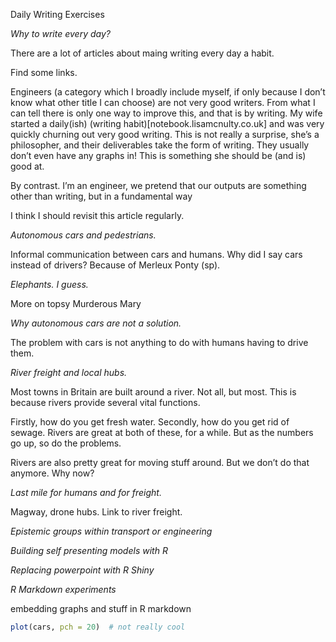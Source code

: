 Daily Writing Exercises



*Why to write every day?*

There are a lot of articles about maing writing every day a habit.

Find some links.

Engineers (a category which I broadly include myself, if only because I don't know what other title I can choose) are not very good writers.
From what I can tell there is only one way to improve this, and that is by writing. My wife started a daily(ish) (writing habit)[notebook.lisamcnulty.co.uk] and was very quickly churning out very good writing. This is not really a surprise, she's a philosopher, and their deliverables take the form of writing. They usually don't even have any graphs in! This is something she should be (and is) good at. 

By contrast. I'm an engineer, we pretend that our outputs are something other than writing, but in a fundamental way 

I think I should revisit this article regularly.




*Autonomous cars and pedestrians.*

Informal communication between cars and humans.
Why did I say cars instead of drivers? Because of Merleux Ponty (sp).




*Elephants. I guess.*

More on topsy
Murderous Mary





*Why autonomous cars are not a solution.*

The problem with cars is not anything to do with humans having to drive them.



*River freight and local hubs.*

Most towns in Britain are built around a river. Not all, but most.
This is because rivers provide several vital functions. 

Firstly, how do you get fresh water.
Secondly, how do you get rid of sewage.
Rivers are great at both of these, for a while. But as the numbers go up, so do the problems.

Rivers are also pretty great for moving stuff around.
But we don't do that anymore. Why now?




*Last mile for humans and for freight.*


Magway, drone hubs.
Link to river freight.

*Epistemic groups within transport or engineering*



*Building self presenting models with R *

*Replacing powerpoint with R Shiny*

*R Markdown experiments*

embedding graphs and stuff in R markdown
```r
plot(cars, pch = 20)  # not really cool
```
